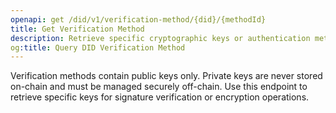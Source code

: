 ```yaml
---
openapi: get /did/v1/verification-method/{did}/{methodId}
title: Get Verification Method
description: Retrieve specific cryptographic keys or authentication methods
og:title: Query DID Verification Method
---
```


<Note>
  Verification methods contain public keys only. Private keys are
  never stored on-chain and must be managed securely off-chain.
</Note>

<Tip>
  Use this endpoint to retrieve specific keys for signature verification
  or encryption operations.
</Tip>
